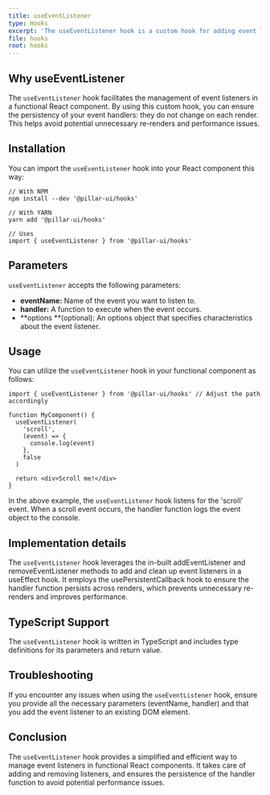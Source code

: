 ```yaml
---
title: useEventListener
type: Hooks
excerpt: 'The useEventListener hook is a custom hook for adding event listeners to DOM elements. It ensures the created event listener is a persistent function that does not change with each render.'
file: hooks
root: hooks
---
```


## Why useEventListener

The `useEventListener` hook facilitates the management of event listeners in a functional React component. By using this custom hook, you can ensure the persistency of your event handlers: they do not change on each render. This helps avoid potential unnecessary re-renders and performance issues.

## Installation

You can import the `useEventListener` hook into your React component this way:

```tsx
// With NPM
npm install --dev '@pillar-ui/hooks'

// With YARN
yarn add '@pillar-ui/hooks'

// Uses
import { useEventListener } from '@pillar-ui/hooks'

```

## Parameters

`useEventListener` accepts the following parameters:

- **eventName:** Name of the event you want to listen to.
- **handler:** A function to execute when the event occurs.
- **options **(optional): An options object that specifies characteristics about the event listener.

## Usage

You can utilize the `useEventListener` hook in your functional component as follows:

```tsx
import { useEventListener } from '@pillar-ui/hooks' // Adjust the path accordingly

function MyComponent() {
  useEventListener(
    'scroll',
    (event) => {
      console.log(event)
    },
    false
  )

  return <div>Scroll me!</div>
}
```

In the above example, the `useEventListener` hook listens for the 'scroll' event. When a scroll event occurs, the handler function logs the event object to the console.

## Implementation details

The `useEventListener` hook leverages the in-built addEventListener and removeEventListener methods to add and clean up event listeners in a useEffect hook. It employs the usePersistentCallback hook to ensure the handler function persists across renders, which prevents unnecessary re-renders and improves performance.

## TypeScript Support

The `useEventListener` hook is written in TypeScript and includes type definitions for its parameters and return value.

## Troubleshooting

If you encounter any issues when using the `useEventListener` hook, ensure you provide all the necessary parameters (eventName, handler) and that you add the event listener to an existing DOM element.

## Conclusion

The `useEventListener` hook provides a simplified and efficient way to manage event listeners in functional React components. It takes care of adding and removing listeners, and ensures the persistence of the handler function to avoid potential performance issues.
